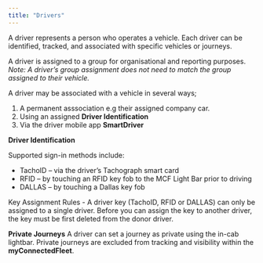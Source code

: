 ```yaml
---
title: "Drivers"
---
```


A driver represents a person who operates a vehicle. Each driver can be identified, tracked, and associated with specific vehicles or journeys.  

A driver is assigned to a group for organisational and reporting purposes. *Note: A driver’s group assignment does not need to match the group assigned to their vehicle.*


A driver may be associated with a vehicle in several ways; 
1. A permanent asssociation e.g their assigned company car.
2. Using an assigned **Driver Identification**
3. Via the driver mobile app **SmartDriver**


**Driver Identification**

Supported sign-in methods include:
- TachoID – via the driver’s Tachograph smart card
- RFID – by touching an RFID key fob to the MCF Light Bar prior to driving
- DALLAS – by touching a Dallas key fob

Key Assignment Rules - A driver key (TachoID, RFID or DALLAS) can only be assigned to a single driver. Before you can assign the key to another driver, the key must be first deleted from the donor driver.


**Private Journeys**
A driver can set a journey as private using the in-cab lightbar. Private journeys are excluded from tracking and visibility within the **myConnectedFleet**.
